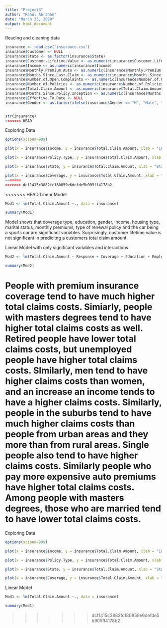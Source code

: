 ---
title: "Project3"
author: "Rahul Abraham"
date: "March 25, 2020"
output: html_document
---

Reading and cleaning data
```{r}

insurance <- read.csv("insurance.csv")
insurance$Customer <- NULL
insurance$State <- as.factor(insurance$State)
insurance$Customer.Lifetime.Value <- as.numeric(insurance$Customer.Lifetime.Value)
insurance$Income <- as.numeric(insurance$Income)
insurance$Monthly.Premium.Auto <- as.numeric(insurance$Monthly.Premium.Auto)
insurance$Months.Since.Last.Claim <- as.numeric(insurance$Months.Since.Last.Claim)
insurance$Number.of.Open.Complaints <- as.numeric(insurance$Number.of.Open.Complaints)
insurance$Number.of.Policies <- as.numeric(insurance$Number.of.Policies)
insurance$Total.Claim.Amount <- as.numeric(insurance$Total.Claim.Amount)
insurance$Months.Since.Policy.Inception <- as.numeric(insurance$Months.Since.Policy.Inception)
insurance$Effective.To.Date <- NULL
insurance$Gender <- as.factor(ifelse(insurance$Gender == "M", "Male", "Female"))


str(insurance)
<<<<<<< HEAD

```


Exploring Data
```{r}
options(scipen=999)

plot(x = insurance$Income, y = insurance$Total.Claim.Amount, xlab = "Income", ylab = "Total Claim Amount")

plot(x = insurance$Policy.Type, y = insurance$Total.Claim.Amount, xlab = "Gender", ylab = "Total Claim Amount")

plot(x = insurance$State, y = insurance$Total.Claim.Amount, xlab = "State", ylab = "Total Claim Amount")

plot(x = insurance$Coverage, y = insurance$Total.Claim.Amount, xlab = "Gender", ylab = "Total Claim Amount")
=======
>>>>>>> dcf1415c3882fc180859e6defde5b905ff4178b2

```


<<<<<<< HEAD
Linear Model
```{r}
 
Mod1 <- lm(Total.Claim.Amount ~., data = insurance)

summary(Mod1)


```
Model shows that coverage type, education, gender, income, housing type, marital status, monthly premiums, type of renewal policy and the car being a sports car are significant variables. Surprisingly, customer lifetime value is not significant in predicitng a customers total claim amount.


Linear Model with only significant variables and interactions
```{r}
Mod2 <- lm(Total.Claim.Amount ~ Response + Coverage + Education + EmploymentStatus + Gender + Income + Location.Code + Marital.Status + Monthly.Premium.Auto + Vehicle.Class + Marital.Status*Location.Code + Education*Marital.Status + Marital.Status*Location.Code + EmploymentStatus*Education + Income*Marital.Status + Income*Coverage + Gender*Income , data = insurance)

summary(Mod2)
```
People with premium insurance coverage tend to have much higher total claims costs. Simiarly, people with masters degrees tend to have higher total claims costs as well. Retired people have lower total claims costs, but unemployed people have higher total claims costs. SImilarly, men tend to have higher claims costs than women, and an increase an income tends to have a higher claims costs. Similarly, people in the suburbs tend to have much higher claims costs than people from urban areas and they more than from rural areas. Single people also tend to have higher claims costs. Similarly people who pay more expensive auto premiums have higher total claims costs. Among people with masters degrees, those who are married tend to have lower total claims costs.
=======
Exploring Data
```{r}
options(scipen=999)

plot(x = insurance$Income, y = insurance$Total.Claim.Amount, xlab = "Income", ylab = "Total Claim Amount")

plot(x = insurance$Policy.Type, y = insurance$Total.Claim.Amount, xlab = "Gender", ylab = "Total Claim Amount")

plot(x = insurance$State, y = insurance$Total.Claim.Amount, xlab = "State", ylab = "Total Claim Amount")

plot(x = insurance$Coverage, y = insurance$Total.Claim.Amount, xlab = "Gender", ylab = "Total Claim Amount")

```


Linear Model
```{r}
 
Mod1 <- lm(Total.Claim.Amount ~., data = insurance)

summary(Mod1)


```
>>>>>>> dcf1415c3882fc180859e6defde5b905ff4178b2



